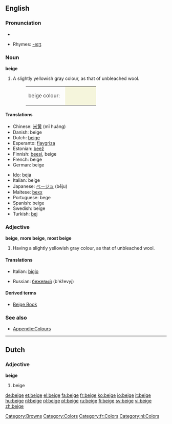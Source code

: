 ==English==

===Pronunciation===
*{{audio|en-us-beige.ogg|Audio (US)}}

*Rhymes: [[Rhymes:English:-eɪʒ|-eɪʒ]]

===Noun===
{{wikipedia}}
'''beige'''

# A slightly yellowish gray colour, as that of unbleached wool.
#:<table><tr><td>beige colour: &nbsp;</td><td bgcolor="#F5F5DC" width="80">&nbsp; </td></tr></table>

====Translations====
{{trans-top|colour}}
*Chinese: [[米黄]] (mǐ huáng)
*Danish: beige
*Dutch: [[#Dutch|beige]]
*Esperanto: [[flavgriza]]
*Estonian: [[beež]]
*Finnish: [[beesi]], beige
*French: beige
*German: beige
{{trans-mid}}
*[[Ido]]: [[beja]]
*Italian: beige
*Japanese: [[ベージュ]] (bēju)
*Maltese: [[bexx]]
*Portuguese: bege
*Spanish: beige
*Swedish: beige
*Turkish: [[bej]]
{{trans-bottom}}

===Adjective===
'''beige''', '''more beige''', '''most beige'''

# Having a slightly yellowish gray colour, as that of unbleached wool.

====Translations====
{{top}}
*Italian: [[bigio]] {{m}}
{{mid}}
*Russian: [[бежевый]] (b'éževyj)
{{bottom}}

====Derived terms====
*[[Beige Book]]

===See also===
*[[Wiktionary_Appendix:Colours|Appendix:Colours]]

[[Category:Browns]]
[[Category:Colors]]
[[Category:fr:Colors]]

----

==Dutch==

===Adjective===
'''beige'''

# beige

[[Category:nl:Colors]]

[[de:beige]]
[[et:beige]]
[[el:beige]]
[[fa:beige]]
[[fr:beige]]
[[ko:beige]]
[[io:beige]]
[[it:beige]]
[[hu:beige]]
[[nl:beige]]
[[pl:beige]]
[[pt:beige]]
[[ru:beige]]
[[fi:beige]]
[[sv:beige]]
[[vi:beige]]
[[zh:beige]]